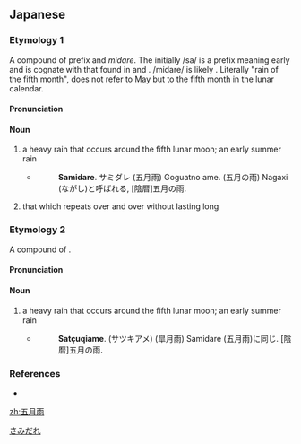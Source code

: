 ==Japanese==

===Etymology 1===
{{ja-kanjitab|yomi=irr|sort=さみだれ}}
A compound of prefix {{m|ja|さ|tr=sa}} and ''midare''. The initially /sa/ is a prefix meaning early and is cognate with that found in {{m|ja|五月|tr=satsuki}} and {{m|ja|早乙女|tr=saotome}}. /midare/ is likely {{m|ja|水垂れ|tr=midare||water fall}}. Literally "rain of the fifth month", does not refer to May but to the fifth month in the lunar calendar.

====Pronunciation====
{{ja-pron|acc=h|y=i|さみだれ}}

====Noun====
{{ja-noun|さみだれ}}

# a heavy rain that occurs around the fifth lunar moon; an early summer rain
#* {{RQ:Nippo Jisho|552}}
#*: '''Samidare'''. サミダレ (五月雨) Goguatno ame. (五月の雨) Nagaxi (ながし)と呼ばれる, [陰暦]五月の雨.
# that which repeats over and over without lasting long

[[Category:ja:Rain|さみだれ]]

===Etymology 2===
{{ja-kanjitab|yomi=irr|sort=さつきあめ|||あめ}}
A compound of {{compound|lang=ja|五月|tr1=satsuki|t1=fifth lunar moon|雨|tr2=ame|t2=rain|sort=さつきあめ}}.

====Pronunciation====
{{ja-pron|acc=4|acc2=3|y=i|さつきあめ}}

====Noun====
{{ja-noun|さつきあめ}}

# a heavy rain that occurs around the fifth lunar moon; an early summer rain
#* {{RQ:Nippo Jisho|560}}
#*: '''Satçuqiame'''. (サツキアメ) (皐月雨) Samidare (五月雨)に同じ. [陰暦]五月の雨.

===References===
* {{R:Nippo Jisho}}

[[zh:五月雨]]